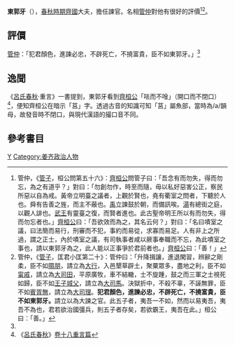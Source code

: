 
'''東郭牙'''（{{bd|？||？||catIdx=D東郭}}），[[春秋時期|春秋時期]][[齊國|齊國]]大夫，擔任諫官。名相[[管仲|管仲]]對他有很好的評價<ref>管仲，《[[s:管子/第56篇桓公問|管子]]，桓公問第五十六》：[[齊桓公|齊桓公]]問管子曰：「吾念有而勿失，得而勿忘，為之有道乎？」對曰：「勿創勿作，時至而隨，毋以私好惡害公正，察民所惡以自為戒。黃帝立明臺之議者，上觀於賢也，堯有衢室之問者，下聽於人也。舜有告善之旌，而主不蔽也。[[禹|禹]]立諫鼓於朝，而備訊唉。[[商湯|湯]]有總街之庭，以觀人誹也。[[周武王|武王]]有靈臺之復，而賢者進也。此古聖帝明王所以有而勿失，得而勿忘者也。」[[齊桓公|齊桓公]]曰：「吾欲效而為之，其名云何？」對曰：「名曰嘖室之議，曰法簡而易行，刑審而不犯，事約而易從，求寡而易足。人有非上之所過，謂之正士，內於嘖室之議，有司執事者咸以厥事奉職而不忘，為此嘖室之事也，請以東郭牙為之，此人能以正事爭於君前者也。」[[齊桓公|齊桓公]]曰：「善！」</ref><ref name=A>管仲，《[[s:管子/第20篇匡君小匡|管子]]，匡君小匡第二十》：管仲曰：「升降揖讓，進退閑習，辨辭之剛柔，臣不如[[隰朋|隰朋]]，請立為[[大行|大行]]，入邑墾草辟土，聚粟眾多，盡地之利，臣不如[[甯戚|甯戚]]，請立為[[大司田|大司田]]，平原廣牧，車不結轍，士不旋踵，鼓之而三軍之士視死如歸，臣不如[[王子城父|王子城父]]，請立為[[大司馬|大司馬]]。決獄折中，不殺不辜，不誣無罪，臣不如[[賓胥無|賓胥無]]，請立為[[大司理|大司理]]。'''犯君顏色，進諫必忠，不辟死亡，不撓富貴，臣不如東郭牙。'''請立以為大諫之官。此五子者，夷吾一不如，然而以易夷吾，夷吾不為也，君若欲治國彊兵，則五子者存矣，若欲霸王，夷吾在此。」桓公曰：「善。」</ref>。

== 評價 ==
[[管仲|管仲]]：「犯君顏色，進諫必忠，不辟死亡，不撓富貴，臣不如東郭牙。」<ref name=A/>

== 逸聞 ==
《[[呂氏春秋|呂氏春秋]]·重言》一書提到，東郭牙看到[[齊桓公|齊桓公]]「呿而不唫」（開口而不閉口）<ref>《[[呂氏春秋|呂氏春秋]]》[[:s:呂氏春秋/卷十八|卷十八]][[:s:呂氏春秋/卷十八#重言|重言篇]]</ref>，便知齊桓公在暗示「莒」字。透過古音的知識可知「莒」屬魚部，當時為/a/韻母，故發音時不閉口，與現代漢語的撮口音不同。

==參考書目==
{{reflist}}
[[Category:東郭姓|Y]]
[[Category:姜齐政治人物|Category:姜齐政治人物]]